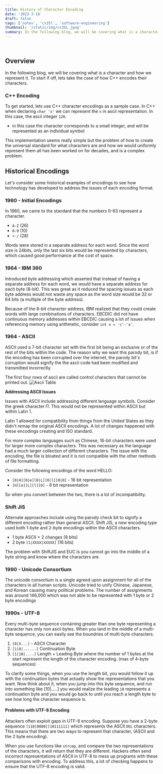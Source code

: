 ```yaml
---
title: History of Character Encoding
date: '2023-3-18'
draft: false
tags: ['notes', 'cs35l', 'software-engineering']
thumbnail: '/static/img/cs35L.jpeg'
summary: In the following blog, we will be covering what is a character and how we represent it.
---
```


<br />
<TOCInline toc={props.toc} exclude="Table of Contents" asDisclosure toHeading={5} />

## Overview

In the following blog, we will be covering what is a character and how we represent it. To start if off, lets take the case of how C++ encodes their characters.

### C++ Encoding

To get started, lets use C++ character encodings as a sample case. In C++ when declaring `char 'x'` we can represent the `x` in ascii representation. In this case, the ascii integer `120`.

- in this case the character corresponds to a small integer, and will be represented as an individual symbol

This implementation seems really simple but the problem of how to create the universal standard for what characters are and how we would uniformly represent them all has been worked on for decades, and is a complex problem.

## Historical Encodings

Let's consider some historical examples of encodings to see how technology has developed to address the issues of each encoding format.

### 1960 - Initial Encodings

In 1960, we came to the standard that the numbers 0-63 represent a character.

- `A-Z` (26)
- `0-9` (10)
- `+-/` (28)

Words were stored in a separate address for each word. Since the word size is 24bits, only the last six bits would be represented by characters, which caused good performance at the cost of space.

### 1964 - IBM 360

Introduced byte addressing which asserted that instead of having a separate address for each word, we would have a separate address for each byte (8-bit). This was great as it reduced the spacing issues as each byte address would not waste any space as the word size would be 32 or 64 bits (a multiple of the byte address).

Because of the 8-bit character address, IBM realized that they could create words with large combinations of characters. EBCDIC did not have continuous memory addresses within EBCDIC causing a lot of issues when referencing memory using arithmetic, consider `int x = 'c'-'a'`.

### 1964 - ASCII

ASCII used a 7-bit character set with the first bit being an exclusive or of the rest of the bits within the code. The reason why we want this parody bit, is if the encoding has been corrupted over the internet, the parody bit's corruption would signify the the ascii code had been modified and transmitted incorrectly.

The first four rows of ascii are called control characters that cannot be printed out.
![Ascii Table](https://upload.wikimedia.org/wikipedia/commons/thumb/c/cf/USASCII_code_chart.png/800px-USASCII_code_chart.png)

**Addressing ASCII Issues**

Issues with ASCII include addressing different language symbols. Consider the greek character $\Pi$. This would not be represented within ASCII but within Latin 1.

Latin 1 allowed for compatibility from things from the United States as they didn't remap the original ASCII encodings. A lot of changes happened with these encodings creating and ISO standard.

For more complex languages such as Chinese, 16-bit characters were used for larger more complex characters. This was necessary as the language had a much larger collection of different characters. The issue with the encoding, the file is bloated and it is not compatible with the other methods of file formatting.

Consider the following encodings of the word HELLO:

- `[0|H][0|e][0|L][0|l][0|O]` - 16 bit representation
- `[H][e][L][l][O]` - 8 bit representation

So when you convert between the two, there is a lot of incompatibility.

### Shift JIS

Alternate approaches include using the parody check bit to signify a different encoding rather than general ASCII. Shift JIS, a new encoding type used both 1-byte and 2-byte encodings within the ASCII characters.

- 1 byte ASCII + 2 changes (8 bits)
- 2 byte `[1|XXXX|XXXXX]` (16 bits)

The problem with ShiftJIS and EUC is you cannot go into the middle of a byte string and know where the characters are.

### 1990 - Unicode Consortium

The unicode consortium is a single agreed upon assignment for all of the characters in all human scripts. Unicode tried to unify Chinese, Japanese, and Korean causing many political problems. The number of assignments was around 146,000 which was not able to be represented with 1 byte or 2 byte encodings

### 1990s - UTF-8

Every multi-byte sequence containing greater than one byte representing a character has only non ascii bytes. When you land in the middle of a multi-byte sequence, you can easily see the boundries of multi-byte characters.

1. `[0|X...]` - ASCII Character
2. `[1|0|......]` Continuation Byte
3. `[1|10|....]` Length + Leading Byte where the number of 1 bytes at the start represent the length of the character encoding. (max of 4-byte sequences)

To clarify some things, when you use the length bit, you would follow it up with the continuation bytes that actually show the representations that you want. Now think about it, when you jump into this byte sequence, and run into something like [10|.....] you would realize the leading `10` represents a continuation byte and you would go back to until you reach a length byte to see how long the character sequence is.

#### Problems with UTF-8 Encoding

Attackers often exploit gaps in UTF-8 encoding. Suppose you have a 2-byte sequence `[110|0000][10111111]` which represents the ASCII `DEL` characters. This means that there are two ways to represent that character, (ASCII and the 2 byte encoding).

When you use functions like `strcmp`, and compare the two representations of the characters, it will return that they are different. Hackers often send incorrect representations of ASCII in UTF-8 to mess up programs with these comparisons with encoding. To address this, a lot of checking happens to ensure that the UTF-8 encoding is valid.
